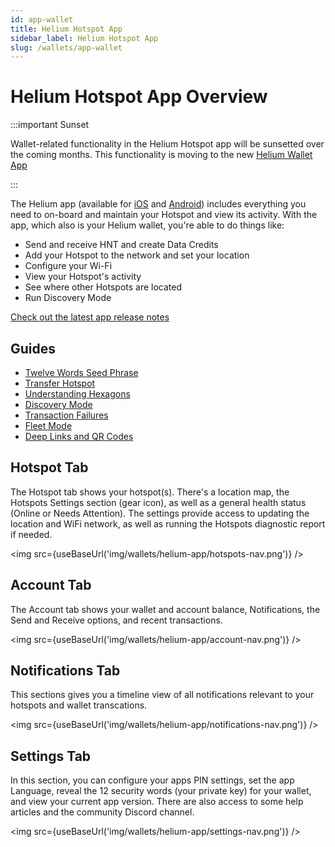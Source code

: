 ```yaml
---
id: app-wallet
title: Helium Hotspot App
sidebar_label: Helium Hotspot App
slug: /wallets/app-wallet
---
```


# Helium Hotspot App Overview


:::important Sunset

Wallet-related functionality in the Helium Hotspot app will be sunsetted over the coming months.
This functionality is moving to the new [Helium Wallet App](/wallets/helium-wallet-app)

:::

The Helium app (available for [iOS](https://apps.apple.com/us/app/helium-hotspot/id1450463605) and
[Android](https://play.google.com/store/apps/details?id=com.helium.wallet)) includes everything you
need to on-board and maintain your Hotspot and view its activity. With the app, which also is your
Helium wallet, you're able to do things like:

- Send and receive HNT and create Data Credits
- Add your Hotspot to the network and set your location
- Configure your Wi-Fi
- View your Hotspot's activity
- See where other Hotspots are located
- Run Discovery Mode

[Check out the latest app release notes](https://engineering.helium.com/)

## Guides

- [Twelve Words Seed Phrase](/wallets/app-wallet/twelve-words)
- [Transfer Hotspot](/wallets/app-wallet/transfer-hotspot)
- [Understanding Hexagons](/wallets/app-wallet/hexagons)
- [Discovery Mode](/wallets/app-wallet/discovery-mode)
- [Transaction Failures](/wallets/app-wallet/transaction-failures)
- [Fleet Mode](/wallets/app-wallet/fleet-mode)
- [Deep Links and QR Codes](/wallets/app-wallet/deep-links-and-qr-codes)

## Hotspot Tab

The Hotspot tab shows your hotspot(s). There's a location map, the Hotspots Settings section (gear
icon), as well as a general health status (Online or Needs Attention). The settings provide access
to updating the location and WiFi network, as well as running the Hotspots diagnostic report if
needed.

<img src={useBaseUrl('img/wallets/helium-app/hotspots-nav.png')} />

## Account Tab

The Account tab shows your wallet and account balance, Notifications, the Send and Receive options,
and recent transactions.

<img src={useBaseUrl('img/wallets/helium-app/account-nav.png')} />

## Notifications Tab

This sections gives you a timeline view of all notifications relevant to your hotspots and wallet
transcations.

<img src={useBaseUrl('img/wallets/helium-app/notifications-nav.png')} />

## Settings Tab

In this section, you can configure your apps PIN settings, set the app Language, reveal the 12
security words (your private key) for your wallet, and view your current app version. There are also
access to some help articles and the community Discord channel.

<img src={useBaseUrl('img/wallets/helium-app/settings-nav.png')} />
